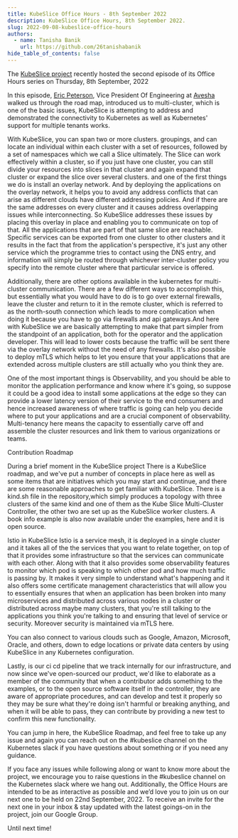 ```yaml
---
title: KubeSlice Office Hours - 8th September 2022
description: KubeSlice Office Hours, 8th September 2022.
slug: 2022-09-08-kubeslice-office-hours
authors:
  - name: Tanisha Banik
    url: https://github.com/26tanishabanik
hide_table_of_contents: false
---
```



The [KubeSlice project](https://github.com/kubeslice) recently hosted the second episode of its Office Hours series on Thursday, 8th September, 2022

In this episode, [Eric Peterson](https://www.linkedin.com/in/eric-peterson-90073b2/), Vice President Of Engineering at [Avesha](https://avesha.io/) walked us through the road map, introduced us to multi-cluster, which is one of the basic issues, KubeSlice is attempting to address and demonstrated the connectivity to Kubernetes as well as Kubernetes' support for multiple tenants works.

With KubeSlice, you can span two or more clusters. groupings, and can locate an individual within each cluster with a set of resources, followed by a set of namespaces which we call a Slice ultimately. The Slice can work effectively within a cluster, so if you just have one cluster, you can still divide your resources into slices in that cluster and again  expand that cluster or expand the slice over several clusters. and one of the first things we do is install an overlay network. And by deploying the applications on the overlay network, it helps you to
avoid any address conflicts that can arise as different clouds have different addressing policies. And if there are the same addresses on every cluster and it causes address overlapping issues while interconnecting.
So KubeSlice addresses these issues by placing this overlay in place and enabling you to
communicate on top of that. All the applications that are part of that same slice are reachable.
Specific services can be exported from one cluster to other clusters and it results in the fact that from the application's perspective, it's just any other service which the programme tries to contact using the DNS entry, and information will simply be routed through whichever inter-cluster policy you specify into the remote cluster where that particular service is offered. 

Additionally, there are other options available in the kubernetes for multi-cluster communication.
There are a few different ways to accomplish this, but essentially what you would have to do is to go over external firewalls, leave the cluster and return to it in the remote cluster, which is referred to as the north-south connection which leads to more complication when doing it because you have to go via firewalls and api gateways.And here with KubeSlice we are basically attempting to make that part simpler from the standpoint of an application, both for the operator and the application developer. This will lead  to lower costs because the traffic will be sent there via the overlay network without the need of any firewalls. It's also possible to deploy
mTLS which helps to let you ensure that your applications that are extended across multiple clusters are still actually who you think they are. 

One of the most important things is Observability, and you should be able to monitor the application performance and know where it's going, so suppose it could be a good idea to install some applications at the edge so they can provide a lower latency version of their service to the end consumers and hence increased awareness of where traffic is going can help you decide where to put your applications and are a crucial component of observability.
Multi-tenancy here means the capacity to essentially carve off and assemble the cluster resources and link them to various organizations or teams. 

Contribution Roadmap

During a brief moment in the KubeSlice project
There is a KubeSlice roadmap, and we've put a number of concepts in place here as well as some  items that are initiatives which you may start and continue, and there are some reasonable approaches to get familiar with KubeSlice.
There is a kind.sh file in the repository,which simply produces a topology with three clusters of the same kind and one of them as the Kube Slice Multi-Cluster Controller, the other two are set up as the KubeSlice worker clusters. A book info example is also now available under  the examples, here and it is open source.

Istio in KubeSlice
Istio is a service mesh, it is deployed in a single cluster and it takes all of the
the services  that you want to relate together, on top of that it provides some infrastructure so that the services can communicate with each other. Along with  that it also provides some observability features to monitor which pod is speaking to which other pod and how much traffic is passing by. It makes it very simple to understand what's happening and it also offers some certificate management characteristics that will allow you to essentially ensures that when an application has been broken into many microservices and distributed across various nodes in a cluster or distributed across maybe many clusters, that you're still talking to the applications you think you're talking to and ensuring that level of service or security. Moreover security is maintained via mTLS here.

You  can also connect to various clouds such as  Google, Amazon, Microsoft, Oracle, and others, down to edge locations or private data centers by using KubeSlice in any Kubernetes configuration.

Lastly, is our ci cd pipeline  that we track internally for our infrastructure, and now since  we've open-sourced our product,  we'd like to elaborate as a member of the community
that  when a contributor adds something to the examples, or to the open source software itself in the controller, they are aware of appropriate procedures, and can develop and test it properly so they may be sure what they're doing isn't harmful or breaking anything, and when it will be able to pass, they can contribute by providing a new test to confirm this new functionality.


You can jump in here, the KubeSlice Roadmap, and feel free to take up any issue and again you can reach out on the  #kubeslice channel on the Kubernetes slack if you have questions about something or if you need any guidance. 


If you face any issues while following along or want to know more about the project, we encourage you to raise questions in the #kubeslice channel on the Kubernetes slack where we hang out. Additionally, the Office Hours are intended to be as interactive as possible and we’d love you to join us on our next one to be held on 22nd September, 2022. To receive an invite for the next one in your inbox & stay updated with the latest goings-on in the project, join our Google Group.

Until next time!